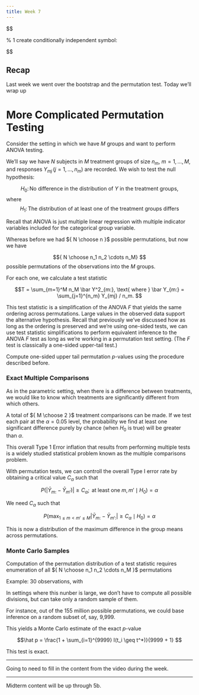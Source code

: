 ```yaml
---
title: Week 7
---
```


::: content-hidden
\$\$

\newcommand{\E}[0]{\mathbb E}

\% 1 create conditionally independent symbol:

```{=tex}
\newcommand\independent{\perp\!\!\!\perp}
\def\independenT#1#2{\mathrel{\rlap{$#1#2$}\mkern2mu{#1#2}}}
```
```{=tex}
\newcommand{\Var}[0]{\text{Var}}
\newcommand{\Cov}[0]{\text{Cov}}
\newcommand{\e}[0]{\epsilon}
\newcommand{\t}[1]{\text{#1}}
```
\$\$
:::

```{=html}
<!-- 
-->
```

## Recap 

Last week we went over the bootstrap and the permutation test. Today we'll wrap up 

# More Complicated Permutation Testing

Consider the setting in which we have $M$ groups and want to perform ANOVA testing. 

We'll say we have $N$ subjects in $M$ treatment groups of size $n_m$, $m=1, ..., M$,
and responses $Y_{mj} \, (j = 1,...,n_m)$ are recorded. We wish to test the null hypothesis: 

$$H_0 \colon \text{No difference in the distribution of $Y$ in the treatment groups,}
$$
where 
$$
H_1 \colon \text{The distribution of at least one of the treatment groups differs}
$$

Recall that ANOVA is just multiple linear regression with multiple indicator variables included for the categorical group variable. 

Whereas before we had ${ N \choose n }$ possible permutations, but now we have 

$${ N \choose n_1 n_2 \cdots n_M}
$$
possible permutations of the observations into the $M$ groups. 

For each one, we calculate a test statistic

$$T = \sum_{m=1}^M n_M \bar Y^2_{m:}, \text{ where } \bar Y_{m:} = \sum_{j=1}^{n_m} Y_{mj} / n_m. 
$$

This test statistic is a simplification of the ANOVA $F$ that yields the same ordering across permutations. Large values in the observed data support the alternative hypothesis.  Recall that previously we've discussed how as long as the ordering 
is preserved and we're using one-sided tests, we can use test statistic simplifications to perform equivalent inference to the ANOVA $F$ test as long as we're working in a permutation test setting. (The $F$ test is classically a one-sided upper-tail test.)

Compute one-sided upper tail permutation $p$-values using the procedure described before. 

### Exact Multiple Comparisons 

As in the parametric setting, when there is a difference between treatments, we would like to know which treatments are significantly different from which others. 

A total of ${ M \choose 2 }$ treatment comparisons can be made. If we test each pair at the $\alpha = 0.05$ level, the probability we find at least one significant difference purely by chance (when $H_0$ is true) will be greater than $\alpha$. 

This overall Type 1 Error inflation that results from performing multiple tests is a widely studied statistical problem known as the <span class='vocab'>multiple comparisons problem</span>. 

With permutation tests, we can controll the <span class='vocab'>overall</span> Type I error rate by obtaining a critical value $C_\alpha$ such that 

$$
P(\lvert\bar Y_{m:} - \bar Y_{m'})\rvert \geq C_\alpha; \text{ at least one } m, m' \mid H_0) = \alpha
$$

We need $C_\alpha$ such that 

$$P(\text{max}_{1 \leq m < m' \leq M} \lvert \bar Y_{m:} - \bar Y_{m':} \rvert \geq C_\alpha \mid H_0) = \alpha
$$

This is now a distribution of the maximum difference in the group means across 
permutations. 

### Monte Carlo Samples

Computation of the permutation distribution of a test statistic requires
enumeration of all ${ N \choose n_1 n_2 \cdots n_M }$ permutations

Example: 30 observations, with 

In settings where this nunber is large, we don't have to compute 
all possible divisions, but can take only a random sample of them. 

For instance, out of the 155 million possible permutations, we could 
base inference on a random subset of, say, 9,999. 

This yields a <span class='vocab'>Monte Carlo estimate</span> of the exact $p$-value

$$\hat p = \frac{1 + \sum_{i=1}^{9999} I(t_i \geq t^*)}{9999 + 1}
$$

This test is exact. 


-----------------------------------------------------------------

Going to need to fill in the content from the video during the week.

-----------------------------------------------------------------

Midterm content will be up through 5b. 

